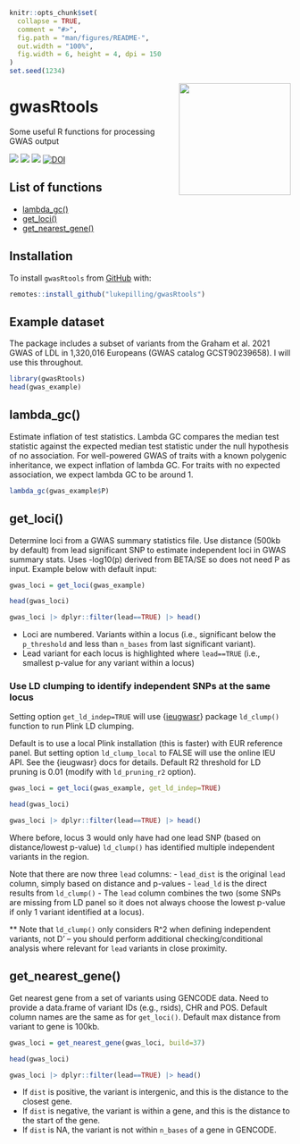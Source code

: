 
<!-- README.md is generated from README.Rmd. Please edit that file -->

```r
knitr::opts_chunk$set(
  collapse = TRUE,
  comment = "#>",
  fig.path = "man/figures/README-",
  out.width = "100%",
  fig.width = 6, height = 4, dpi = 150
)
set.seed(1234)
```

<img align="right" src="https://github.com/lukepilling/gwasRtools/raw/master/images/gwasRtools.png" width="200" />

# gwasRtools
Some useful R functions for processing GWAS output

<!-- badges: start -->
[![](https://img.shields.io/badge/version-0.1.2-informational.svg)](https://github.com/lukepilling/gwasRtools)
[![](https://img.shields.io/github/last-commit/lukepilling/gwasRtools.svg)](https://github.com/lukepilling/gwasRtools/commits/master)
[![](https://img.shields.io/badge/lifecycle-experimental-orange)](https://www.tidyverse.org/lifecycle/#experimental)
[![DOI](https://zenodo.org/badge/655790727.svg)](https://zenodo.org/badge/latestdoi/655790727)
<!-- badges: end -->

## List of functions
  - [lambda_gc()](#lambda_gc)
  - [get_loci()](#get_loci)
  - [get_nearest_gene()](#get_nearest_gene)


## Installation
To install `gwasRtools` from [GitHub](https://github.com/) with:

```r
remotes::install_github("lukepilling/gwasRtools")
```

## Example dataset
The package includes a subset of variants from the Graham et al. 2021 GWAS of LDL in 1,320,016 Europeans (GWAS catalog GCST90239658). I will use this throughout.

``` r
library(gwasRtools)
head(gwas_example)
```

## lambda_gc()
Estimate inflation of test statistics. Lambda GC compares the median test statistic against the expected median test statistic under the null hypothesis of no association. For well-powered GWAS of traits with a known polygenic inheritance, we expect inflation of lambda GC. For traits with no expected association, we expect lambda GC to be around 1.

``` r
lambda_gc(gwas_example$P)
```

## get_loci()
Determine loci from a GWAS summary statistics file. Use distance (500kb by default) from lead significant SNP to estimate independent loci in GWAS summary stats. Uses -log10(p) derived from BETA/SE so does not need P as input. Example below with default input:

``` r
gwas_loci = get_loci(gwas_example)

head(gwas_loci)

gwas_loci |> dplyr::filter(lead==TRUE) |> head()
```

 - Loci are numbered. Variants within a locus (i.e., significant below the `p_threshold` and less than `n_bases` from last significant variant).
 - Lead variant for each locus is highlighted where `lead==TRUE` (i.e., smallest p-value for any variant within a locus)

### Use LD clumping to identify independent SNPs at the same locus 

Setting option `get_ld_indep=TRUE` will use {[ieugwasr](https://github.com/MRCIEU/ieugwasr)} package `ld_clump()` function to run Plink LD clumping. 

Default is to use a local Plink installation (this is faster) with EUR reference panel. But setting option `ld_clump_local` to FALSE will use the online IEU API. See the {ieugwasr} docs for details. Default R2 threshold for LD pruning is 0.01 (modify with `ld_pruning_r2` option). 

``` r
gwas_loci = get_loci(gwas_example, get_ld_indep=TRUE)

head(gwas_loci)

gwas_loci |> dplyr::filter(lead==TRUE) |> head()
```


Where before, locus 3 would only have had one lead SNP (based on distance/lowest p-value) `ld_clump()` has identified multiple independent variants in the region.

Note that there are now three `lead` columns:
 - `lead_dist` is the original `lead` column, simply based on distance and p-values
 - `lead_ld` is the direct results from `ld_clump()`
 - The `lead` column combines the two (some SNPs are missing from LD panel so it does not always choose the lowest p-value if only 1 variant identified at a locus).

** Note that `ld_clump()` only considers R^2 when defining independent variants, not D' -- you should perform additional checking/conditional analysis where relevant for `lead` variants in close proximity.


## get_nearest_gene()
Get nearest gene from a set of variants using GENCODE data. Need to provide a data.frame of variant IDs (e.g., rsids), CHR and POS. Default column names are the same as for `get_loci()`. Default max distance from variant to gene is 100kb.

``` r
gwas_loci = get_nearest_gene(gwas_loci, build=37)

head(gwas_loci)

gwas_loci |> dplyr::filter(lead==TRUE) |> head()
```
 - If `dist` is positive, the variant is intergenic, and this is the distance to the closest gene.
 - If `dist` is negative, the variant is within a gene, and this is the distance to the start of the gene.
 - If `dist` is NA, the variant is not within `n_bases` of a gene in GENCODE.

